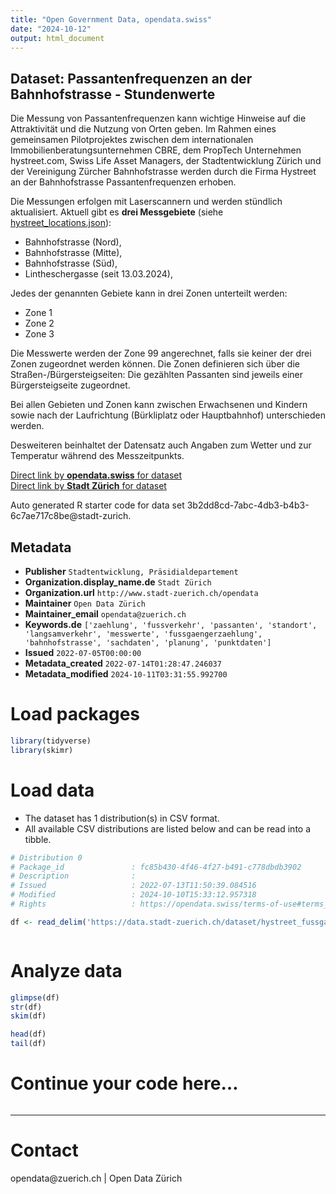 ```yaml
---
title: "Open Government Data, opendata.swiss"
date: "2024-10-12"
output: html_document
---
```


## Dataset: Passantenfrequenzen an der Bahnhofstrasse - Stundenwerte

Die Messung von Passantenfrequenzen kann wichtige Hinweise auf die Attraktivität und die Nutzung von Orten geben. Im Rahmen eines gemeinsamen Pilotprojektes zwischen dem internationalen Immobilienberatungsunternehmen CBRE, dem PropTech Unternehmen hystreet.com, Swiss Life Asset Managers, der Stadtentwicklung Zürich und der Vereinigung Zürcher Bahnhofstrasse werden durch die Firma Hystreet an der Bahnhofstrasse Passantenfrequenzen erhoben. 

Die Messungen erfolgen mit Laserscannern und werden stündlich aktualisiert. Aktuell gibt es **drei Messgebiete** (siehe [hystreet_locations.json](https://data.stadt-zuerich.ch/dataset/hystreet_fussgaengerfrequenzen/download/hystreet_locations.json)): 

- Bahnhofstrasse (Nord), 
- Bahnhofstrasse (Mitte),
- Bahnhofstrasse (Süd), 
- Lintheschergasse (seit 13.03.2024),

Jedes der genannten Gebiete kann in drei Zonen unterteilt werden:

- Zone 1
- Zone 2
- Zone 3

Die Messwerte werden der Zone 99 angerechnet, falls sie keiner der drei Zonen zugeordnet werden können. Die Zonen definieren sich über die Straßen-/Bürgersteigseiten: Die gezählten Passanten sind jeweils einer Bürgersteigseite zugeordnet.

Bei allen Gebieten und Zonen kann zwischen Erwachsenen und Kindern sowie nach der Laufrichtung (Bürkliplatz oder Hauptbahnhof) unterschieden werden. 

Desweiteren beinhaltet der Datensatz auch Angaben zum Wetter und zur Temperatur während des Messzeitpunkts.

[Direct link by **opendata.swiss** for dataset](https://opendata.swiss/de/dataset/passantenfrequenzen-an-der-bahnhofstrasse-stundenwerte)<br>
[Direct link by **Stadt Zürich** for dataset](https://data.stadt-zuerich.ch/dataset/hystreet_fussgaengerfrequenzen)

Auto generated R starter code for data set 3b2dd8cd-7abc-4db3-b4b3-6c7ae717c8be@stadt-zurich.

## Metadata

- **Publisher** `Stadtentwicklung, Präsidialdepartement`
- **Organization.display_name.de** `Stadt Zürich`
- **Organization.url** `http://www.stadt-zuerich.ch/opendata`
- **Maintainer** `Open Data Zürich`
- **Maintainer_email** `opendata@zuerich.ch`
- **Keywords.de** `['zaehlung', 'fussverkehr', 'passanten', 'standort', 'langsamverkehr', 'messwerte', 'fussgaengerzaehlung', 'bahnhofstrasse', 'sachdaten', 'planung', 'punktdaten']`
- **Issued** `2022-07-05T00:00:00`
- **Metadata_created** `2022-07-14T01:28:47.246037`
- **Metadata_modified** `2024-10-11T03:31:55.992700`


# Load packages

```r

library(tidyverse)
library(skimr)

```

# Load data

-   The dataset has 1 distribution(s) in CSV format.
-   All available CSV distributions are listed below and can be read into a tibble.

```r

# Distribution 0
# Package_id               : fc85b430-4f46-4f27-b491-c778dbdb3902
# Description              : 
# Issued                   : 2022-07-13T11:50:39.084516
# Modified                 : 2024-10-10T15:33:12.957318
# Rights                   : https://opendata.swiss/terms-of-use#terms_by

df <- read_delim('https://data.stadt-zuerich.ch/dataset/hystreet_fussgaengerfrequenzen/download/hystreet_fussgaengerfrequenzen_seit2021.csv')



```

# Analyze data

```r

glimpse(df)
str(df)
skim(df)

head(df)
tail(df)

```

# Continue your code here...

```r

```

------------------------------------------------------------------------

# Contact

opendata@zuerich.ch | Open Data Zürich
